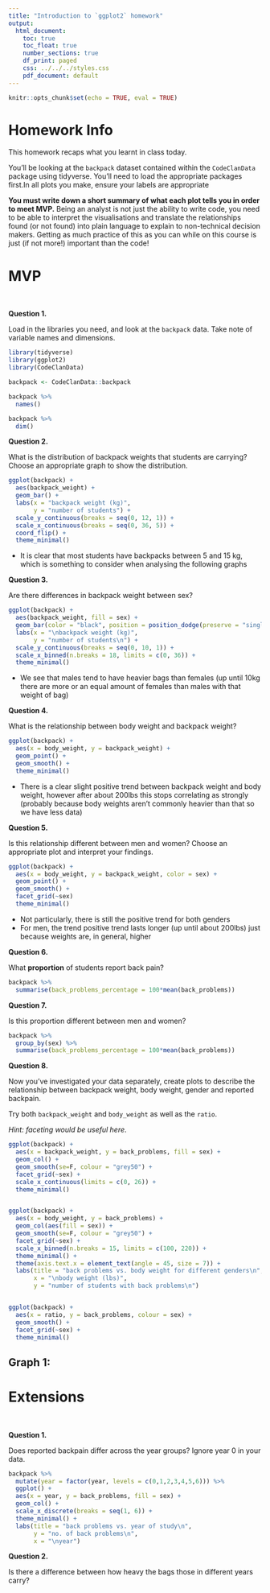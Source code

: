 ```yaml
---
title: "Introduction to `ggplot2` homework"
output:
  html_document:
    toc: true
    toc_float: true
    number_sections: true
    df_print: paged
    css: ../../../styles.css
    pdf_document: default
---
```


```r
knitr::opts_chunk$set(echo = TRUE, eval = TRUE)
```

# Homework Info

This homework recaps what you learnt in class today. 

You'll be looking at the `backpack` dataset contained within the `CodeClanData` package using tidyverse. You'll need to load the appropriate packages first.In all plots you make, ensure your labels are appropriate 

**You must write down a short summary of what each plot tells you in order to meet MVP.** Being an analyst is not just the ability to write code, you need to be able to interpret the visualisations and translate the relationships found (or not found) into plain language to explain to non-technical decision makers. Getting as much practice of this as you can while on this course is just (if not more!) important than the code!



# MVP

<br>

**Question 1.**  

Load in the libraries you need, and look at the `backpack` data. Take note of variable names and dimensions.   

```r
library(tidyverse)
library(ggplot2)
library(CodeClanData)

backpack <- CodeClanData::backpack

backpack %>% 
  names()

backpack %>% 
  dim()
```


**Question 2.**

What is the distribution of backpack weights that students are carrying? Choose an appropriate graph to show the distribution. 

```r
ggplot(backpack) +
  aes(backpack_weight) +
  geom_bar() +
  labs(x = "backpack weight (kg)",
       y = "number of students") +
  scale_y_continuous(breaks = seq(0, 12, 1)) +
  scale_x_continuous(breaks = seq(0, 36, 5)) +
  coord_flip() +
  theme_minimal()
```
- It is clear that most students have backpacks between 5 and 15 kg, which is
something to consider when analysing the following graphs


**Question 3.**  

Are there differences in backpack weight between sex?   

```r
ggplot(backpack) +
  aes(backpack_weight, fill = sex) +
  geom_bar(color = "black", position = position_dodge(preserve = "single")) +
  labs(x = "\nbackpack weight (kg)",
       y = "number of students\n") +
  scale_y_continuous(breaks = seq(0, 10, 1)) +
  scale_x_binned(n.breaks = 18, limits = c(0, 36)) +
  theme_minimal()
```
- We see that males tend to have heavier bags than females (up until 10kg
there are more or an equal amount of females than males with that weight of bag)


**Question 4.**  

What is the relationship between body weight and backpack weight?

```r
ggplot(backpack) +
  aes(x = body_weight, y = backpack_weight) +
  geom_point() +
  geom_smooth() +
  theme_minimal()
```
- There is a clear slight positive trend between backpack weight and body weight,
however after about 200lbs this stops correlating as strongly (probably because
body weights aren't commonly heavier than that so we have less data)


**Question 5.**  

Is this relationship different between men and women? Choose an appropriate plot and interpret your findings.  

```r
ggplot(backpack) +
  aes(x = body_weight, y = backpack_weight, color = sex) +
  geom_point() +
  geom_smooth() +
  facet_grid(~sex)
  theme_minimal()
```
- Not particularly, there is still the positive trend for both genders
- For men, the trend positive trend lasts longer (up until about 200lbs) just
because weights are, in general, higher


**Question 6.**  

What **proportion** of students report back pain?   

```r
backpack %>% 
  summarise(back_problems_percentage = 100*mean(back_problems))
```


**Question 7.**  

Is this proportion different between men and women? 

```r
backpack %>%
  group_by(sex) %>% 
  summarise(back_problems_percentage = 100*mean(back_problems))
```


**Question 8.**  

Now you've investigated your data separately, create plots to describe the relationship between backpack weight, body weight, gender and reported backpain.

Try both `backpack_weight` and `body_weight` as well as the `ratio`.   

*Hint: faceting would be useful here*.   

```r
ggplot(backpack) +
  aes(x = backpack_weight, y = back_problems, fill = sex) +
  geom_col() +
  geom_smooth(se=F, colour = "grey50") +
  facet_grid(~sex) +
  scale_x_continuous(limits = c(0, 26)) +
  theme_minimal()


ggplot(backpack) +
  aes(x = body_weight, y = back_problems) +
  geom_col(aes(fill = sex)) +
  geom_smooth(se=F, colour = "grey50") +
  facet_grid(~sex) +
  scale_x_binned(n.breaks = 15, limits = c(100, 220)) +
  theme_minimal() +
  theme(axis.text.x = element_text(angle = 45, size = 7)) +
  labs(title = "back problems vs. body weight for different genders\n",
       x = "\nbody weight (lbs)",
       y = "number of students with back problems\n")


ggplot(backpack) +
  aes(x = ratio, y = back_problems, colour = sex) +
  geom_smooth() +
  facet_grid(~sex) +
  theme_minimal()
```
Graph 1:
- 


# Extensions

<br>

**Question 1.** 

Does reported backpain differ across the year groups? Ignore year 0 in your data.  

```r
backpack %>% 
  mutate(year = factor(year, levels = c(0,1,2,3,4,5,6))) %>% 
  ggplot() +
  aes(x = year, y = back_problems, fill = sex) +
  geom_col() +
  scale_x_discrete(breaks = seq(1, 6)) +
  theme_minimal() +
  labs(title = "back problems vs. year of study\n",
       y = "no. of back problems\n",
       x = "\nyear")
```


**Question 2.** 

Is there a difference between how heavy the bags those in different years carry?

```r

```

